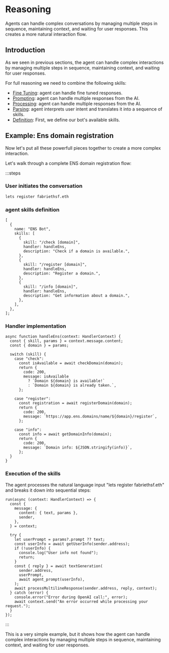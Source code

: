 # Reasoning

Agents can handle complex conversations by managing multiple steps in sequence, maintaining context, and waiting for user responses. This creates a more natural interaction flow.

## Introduction

As we seen in previous sections, the agent can handle complex interactions by managing multiple steps in sequence, maintaining context, and waiting for user responses.

For full reasoning we need to combine the following skills:

- [Fine Tuning](/skills/fine-tuning): agent can handle fine tuned responses.
- [Prompting](/skills/prompting): agent can handle multiple responses from the AI.
- [Processing](/skills/processing): agent can handle multiple responses from the AI.
- [Parsing](/skills/parsing): agent interprets user intent and translates it into a sequence of skills.
- [Definition](/skills/definition): First, we define our bot's available skills.

## Example: Ens domain registration

Now let's put all these powerfull pieces together to create a more complex interaction.

Let's walk through a complete ENS domain registration flow:

:::steps

### User initiates the conversation

```bash
lets register fabriethsf.eth
```

### agent skills definition

```tsx
[
  {
    name: "ENS Bot",
    skills: [
      {
        skill: "/check [domain]",
        handler: handleEns,
        description: "Check if a domain is available.",
      },
      {
        skill: "/register [domain]",
        handler: handleEns,
        description: "Register a domain.",
      },
      {
        skill: "/info [domain]",
        handler: handleEns,
        description: "Get information about a domain.",
      },
    ],
  },
];
```

### Handler implementation

```tsx
async function handleEns(context: HandlerContext) {
  const { skill, params } = context.message.content;
  const { domain } = params;

  switch (skill) {
    case "check":
      const isAvailable = await checkDomain(domain);
      return {
        code: 200,
        message: isAvailable
          ? `Domain ${domain} is available!`
          : `Domain ${domain} is already taken.`,
      };

    case "register":
      const registration = await registerDomain(domain);
      return {
        code: 200,
        message: `https://app.ens.domains/name/${domain}/register`,
      };

    case "info":
      const info = await getDomainInfo(domain);
      return {
        code: 200,
        message: `Domain info: ${JSON.stringify(info)}`,
      };
  }
}
```

### Execution of the skills

The agent processes the natural language input "lets register fabriethsf.eth" and breaks it down into sequential steps:

```tsx
run(async (context: HandlerContext) => {
  const {
    message: {
      content: { text, params },
      sender,
    },
  } = context;

  try {
    let userPrompt = params?.prompt ?? text;
    const userInfo = await getUserInfo(sender.address);
    if (!userInfo) {
      console.log("User info not found");
      return;
    }
    const { reply } = await textGeneration(
      sender.address,
      userPrompt,
      await agent_prompt(userInfo),
    );
    await processMultilineResponse(sender.address, reply, context);
  } catch (error) {
    console.error("Error during OpenAI call:", error);
    await context.send("An error occurred while processing your request.");
  }
});
```

:::

This is a very simple example, but it shows how the agent can handle complex interactions by managing multiple steps in sequence, maintaining context, and waiting for user responses.

